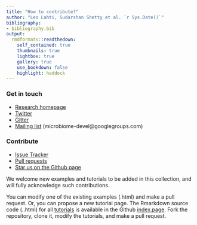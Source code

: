 ```yaml
---
title: "How to contribute?"
author: "Leo Lahti, Sudarshan Shetty et al. `r Sys.Date()`"
bibliography: 
- bibliography.bib
output:
  rmdformats::readthedown:
    self_contained: true
    thumbnails: true
    lightbox: true
    gallery: true
    use_bookdown: false
    highlight: haddock
---
```

<!--
  %\VignetteEngine{knitr::rmarkdown}
  %\VignetteIndexEntry{microbiome tutorial - comparisons}
  %\usepackage[utf8]{inputenc}
  %\VignetteEncoding{UTF-8}  
-->


### Get in touch

  * [Research homepage](http://www.iki.fi/Leo.Lahti)
  * [Twitter](https://twitter.com/openreslabs)
  * [Gitter](https://gitter.im/microbiome)    
  * [Mailing list](https://groups.google.com/forum/#!forum/microbiome-devel) (microbiome-devel@googlegroups.com)

### Contribute

  * [Issue Tracker](https://github.com/microbiome/microbiome/issues) 
  * [Pull requests](https://github.com/microbiome/microbiome/)
  * [Star us on the Github page](https://github.com/microbiome/microbiome)

We welcome new examples and tutorials to be added in this collection,
and will fully acknowledge such contributions.

You can modify one of the existing examples (.html) and make a pull request. Or, you can propose a new tutorial page. The Rmarkdown source code (..html) for all [tutorials](http://microbiome.github.io/tutorials/) is available in the Github [index.page](https://github.com/microbiome/tutorials). Fork the repository, clone it, modify the tutorials, and make a pull request.






